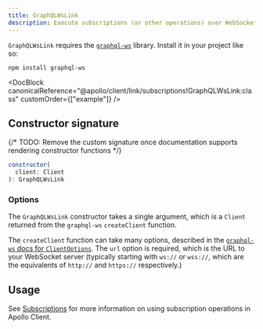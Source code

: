 ```yaml
---
title: GraphQLWsLink
description: Execute subscriptions (or other operations) over WebSocket with the graphql-ws library
---
```


<DocBlock canonicalReference="@apollo/client/link/subscriptions!GraphQLWsLink:class" />

`GraphQLWsLink` requires the [`graphql-ws`](https://www.npmjs.com/package/graphql-ws) library. Install it in your project like so:

```shell
npm install graphql-ws
```

<DocBlock
  canonicalReference="@apollo/client/link/subscriptions!GraphQLWsLink:class"
  customOrder={["example"]}
/>

## Constructor signature

{/* TODO: Remove the custom signature once documentation supports rendering constructor functions */}

```js
constructor(
  client: Client
): GraphQLWsLink
```

### Options

The `GraphQLWsLink` constructor takes a single argument, which is a `Client` returned from the `graphql-ws` `createClient` function.

The `createClient` function can take many options, described in the [`graphql-ws` docs for `ClientOptions`](https://the-guild.dev/graphql/ws/docs/client/interfaces/ClientOptions). The `url` option is required, which is the URL to your WebSocket server (typically starting with `ws://` or `wss://`, which are the equivalents of `http://` and `https://` respectively.)

## Usage

See [Subscriptions](../../data/subscriptions/) for more information on using subscription operations in Apollo Client.
